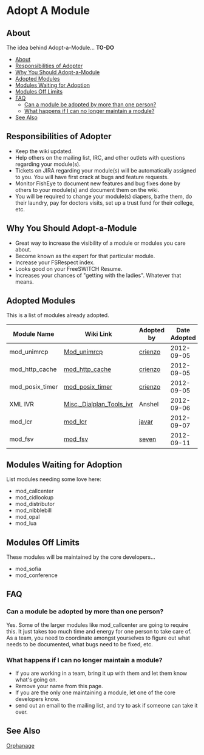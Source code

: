 
# Adopt A Module 

 

## About

The idea behind Adopt-a-Module... **TO-DO**

* [About](#adopted-modules)
* [Responsibilities of Adopter](#responsibilities-of-adopter)
* [Why You Should Adopt-a-Module](#why-you-should-adopt-a-module)
* [Adopted Modules](#adopted-modules)
* [Modules Waiting for Adoption](#modules-waiting-for-adoption)
* [Modules Off Limits](#modules-off-limits)
* [FAQ](#adopted-modules)  
   * [Can a module be adopted by more than one person?](#can-a-module-be-adopted-by-more-than-one-person)  
   * [What happens if I can no longer maintain a module?](#what-happens-if-i-can-no-longer-maintain-a-module)
* [See Also](#adopted-modules)

## Responsibilities of Adopter

* Keep the wiki updated.
* Help others on the mailing list, IRC, and other outlets with questions regarding your module(s).
* Tickets on JIRA regarding your module(s) will be automatically assigned to you. You will have first crack at bugs and feature requests.
* Monitor FishEye to document new features and bug fixes done by others to your module(s) and document them on the wiki.
* You will be required to change your module(s) diapers, bathe them, do their laundry, pay for doctors visits, set up a trust fund for their college, etc.

## Why You Should Adopt-a-Module

* Great way to increase the visibility of a module or modules you care about.
* Become known as the expert for that particular module.
* Increase your FSRespect index.
* Looks good on your FreeSWITCH Resume.
* Increases your chances of "getting with the ladies". Whatever that means.

## Adopted Modules

This is a list of modules already adopted.

| Module Name       | Wiki Link                                                                                                                 | Adopted by                                                              | Date Adopted |
| ----------------- | ------------------------------------------------------------------------------------------------------------------------- | ----------------------------------------------------------------------- | ------------ |
| mod\_unimrcp      | [Mod\_unimrcp](https://wiki.freeswitch.org/wiki/Mod%5Funimrcp "Mod unimrcp")                                              | [crienzo](https://wiki.freeswitch.org/wiki/User:Crienzo "User:Crienzo") | 2012-09-05   |
| mod\_http\_cache  | [mod\_http\_cache](https://wiki.freeswitch.org/wiki/Mod%5Fhttp%5Fcache "Mod http cache")                                  | [crienzo](https://wiki.freeswitch.org/wiki/User:Crienzo "User:Crienzo") | 2012-09-05   |
| mod\_posix\_timer | [mod\_posix\_timer](https://wiki.freeswitch.org/wiki/Mod%5Fposix%5Ftimer "Mod posix timer")                               | [crienzo](https://wiki.freeswitch.org/wiki/User:Crienzo "User:Crienzo") | 2012-09-05   |
| XML IVR           | [Misc.\_Dialplan\_Tools\_ivr](https://wiki.freeswitch.org/wiki/Misc.%5FDialplan%5FTools%5Fivr "Misc. Dialplan Tools ivr") | Anshel                                                                  | 2012-09-06   |
| mod\_lcr          | [mod\_lcr](https://wiki.freeswitch.org/wiki/Mod%5Flcr "Mod lcr")                                                          | [javar](https://wiki.freeswitch.org/wiki/User:Javar "User:Javar")       | 2012-09-07   |
| mod\_fsv          | [mod\_fsv](https://wiki.freeswitch.org/wiki/Mod%5Ffsv "Mod fsv")                                                          | [seven](https://wiki.freeswitch.org/wiki/User:Seven "User:Seven")       | 2012-09-11   |

## Modules Waiting for Adoption

List modules needing some love here:

* mod\_callcenter
* mod\_cidlookup
* mod\_distributor
* mod\_nibblebill
* mod\_opal
* mod\_lua

## Modules Off Limits

These modules will be maintained by the core developers...

* mod\_sofia
* mod\_conference

## FAQ

### Can a module be adopted by more than one person?

Yes. Some of the larger modules like mod\_callcenter are going to require this. It just takes too much time and energy for one person to take care of. As a team, you need to coordinate amongst yourselves to figure out what needs to be documented, what bugs need to be fixed, etc.

### What happens if I can no longer maintain a module?

* If you are working in a team, bring it up with them and let them know what's going on.
* Remove your name from this page.
* If you are the only one maintaining a module, let one of the core developers know.
* send out an email to the mailing list, and try to ask if someone can take it over.

## See Also

[Orphanage](http://en.wikipedia.org/wiki/Orphanage)

  

